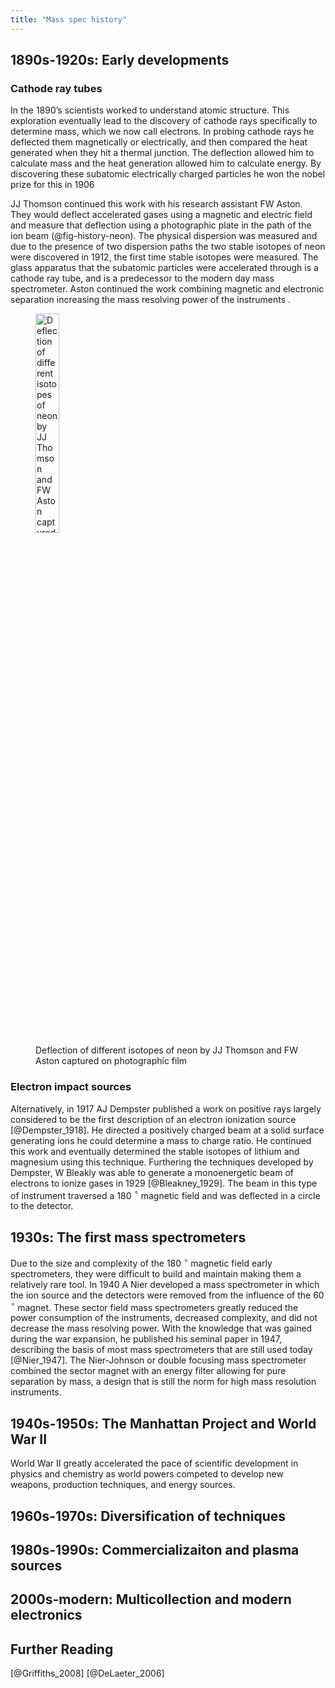 ```yaml
---
title: "Mass spec history"
---
```


## 1890s-1920s: Early developments {#sec-EarlyHistory}
### Cathode ray tubes
In the 1890's scientists worked to understand atomic structure. This exploration eventually lead to the discovery of cathode rays specifically to determine mass, which we now call electrons. In probing cathode rays he deflected them magnetically or electrically, and then compared the heat generated when they hit a thermal junction. The deflection allowed him to calculate mass and the heat generation allowed him to calculate energy. By discovering these subatomic electrically charged particles he won the nobel prize for this in 1906

JJ Thomson continued this work with his research assistant FW Aston. They would deflect accelerated gases using a magnetic and electric field and measure that deflection using a photographic plate in the path of the ion beam (@fig-history-neon). The physical dispersion was measured and due to the presence of two dispersion paths the two stable isotopes of neon were discovered in 1912, the first time stable isotopes were measured. The glass apparatus that the subatomic particles were accelerated through is a cathode ray tube, and is a predecessor to the modern day mass spectrometer. Aston continued the work combining magnetic and electronic separation increasing the mass resolving power of the instruments .


![Deflection of different isotopes of neon by JJ Thomson and FW Aston captured on photographic film](figs/Discovery_of_neon_isotopes.jpeg){#fig-history-neon fig-alt="Neon First Contact" width="30%"}

### Electron impact sources
Alternatively, in 1917 AJ Dempster published a work on positive rays largely considered to be the first description of an electron ionization source [@Dempster_1918]. He directed a positively charged beam at a solid surface generating ions he could determine a mass to charge ratio. He continued this work and eventually determined the stable isotopes of lithium and magnesium using this technique. Furthering the techniques developed by Dempster, W Bleakly was able to generate a monoenergetic beam of electrons to ionize gases in 1929 [@Bleakney_1929]. The beam in this type of instrument traversed a 180 $^\circ$ magnetic field and was deflected in a circle to the detector.
<!-- Cathode rays, JJ Thomson, F Aston, AJ Dempster W Bleakney, 1906 Nobel Prize -->

## 1930s: The first mass spectrometers {#sec-FirstSpecs}
Due to the size and complexity of the 180 $^\circ$ magnetic field early spectrometers, they were difficult to build and maintain making them a relatively rare tool. In 1940 A Nier developed a mass spectrometer in which the ion source and the detectors were removed from the influence of the 60 $^\circ$ magnet. These sector field mass spectrometers greatly reduced the power consumption of the instruments, decreased complexity, and did not decrease the mass resolving power. With the knowledge that was gained during the war expansion, he published his seminal paper in 1947, describing the basis of most mass spectrometers that are still used today [@Nier_1947]. The Nier-Johnson or double focusing mass spectrometer combined the sector magnet with an energy filter allowing for pure separation by mass, a design that is still the norm for high mass resolution instruments. 
<!-- A Nier, E Johnson,  -->
<!-- https://pubs.acs.org/doi/10.1021/ac8013065 -->

## 1940s-1950s: The Manhattan Project and World War II

<!-- H Urey, W Paul, Calutrons, growth of isotope geochemistry, first TOF in late 40s -->

World War II greatly accelerated the pace of scientific development in physics and chemistry as world powers competed to develop new weapons, production techniques, and energy sources.

## 1960s-1970s: Diversification of techniques

<!-- SIMS, glow discharge, Viking mass spectrometers, AMS, commercial TOF, commercial QMS -->

## 1980s-1990s: Commercializaiton and plasma sources

<!-- Early ICP, very first laser ablation in 1980s -->
<!-- https://www.isotopx.com/whats-the-story-behind-isotopx -->
<!-- https://www.asms.org/docs/default-source/history-posters/vendor_tfs-history-asms-poster_mss_jeps_48-for-jane.pdf?sfvrsn=313576c3_0 -->
<!-- Laser ablation's explosive growth in 90s, Galileo MS -->

## 2000s-modern: Multicollection and modern electronics

<!-- Multicollector dominance, Mars rover -->



## Further Reading
[@Griffiths_2008]
[@DeLaeter_2006]